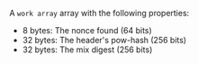 A `work array` array with the following properties:

  - 8 bytes: The nonce found (64 bits)
  - 32 bytes: The header's pow-hash (256 bits)
  - 32 bytes: The mix digest (256 bits)

